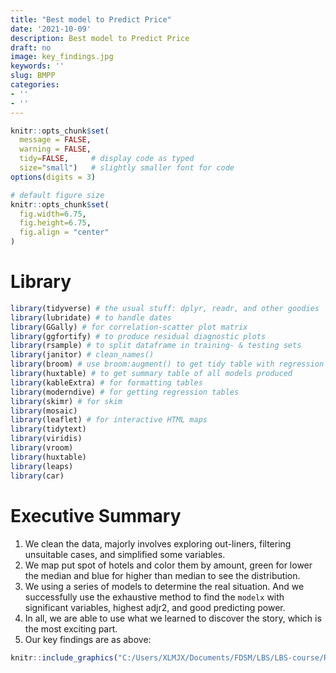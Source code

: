 ```yaml
---
title: "Best model to Predict Price"
date: '2021-10-09'
description: Best model to Predict Price
draft: no
image: key_findings.jpg
keywords: ''
slug: BMPP
categories:
- ''
- ''
---
```

  



```r
knitr::opts_chunk$set(
  message = FALSE, 
  warning = FALSE, 
  tidy=FALSE,     # display code as typed
  size="small")   # slightly smaller font for code
options(digits = 3)

# default figure size
knitr::opts_chunk$set(
  fig.width=6.75, 
  fig.height=6.75,
  fig.align = "center"
)
```

# Library
```r

library(tidyverse) # the usual stuff: dplyr, readr, and other goodies
library(lubridate) # to handle dates
library(GGally) # for correlation-scatter plot matrix
library(ggfortify) # to produce residual diagnostic plots
library(rsample) # to split dataframe in training- & testing sets
library(janitor) # clean_names()
library(broom) # use broom:augment() to get tidy table with regression output, residuals, etc
library(huxtable) # to get summary table of all models produced
library(kableExtra) # for formatting tables
library(moderndive) # for getting regression tables
library(skimr) # for skim
library(mosaic)
library(leaflet) # for interactive HTML maps
library(tidytext)
library(viridis)
library(vroom)
library(huxtable)
library(leaps)
library(car)
```

# Executive Summary
1. We clean the data, majorly involves exploring out-liners, filtering unsuitable cases, and simplified some variables.
2. We map put spot of hotels and color them by amount, green for lower the median and blue for higher than median to see the distribution.
3. We using a series of models to determine the real situation. And we successfully use the exhaustive method to find the `modelx` with significant variables, highest adjr2, and good predicting power.
4. In all, we are able to use what we learned to discover the story, which is the most exciting part.
5. Our key findings are as above:
  
```r
knitr::include_graphics("C:/Users/XLMJX/Documents/FDSM/LBS/LBS-course/R/updated_on_8_Oct/ca09.mfa2022/website/my_website_v1/static/img/blogs/key_findings.jpg",error =FALSE)
```

